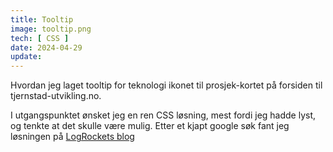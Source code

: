 ```yaml
---
title: Tooltip
image: tooltip.png
tech: [ CSS ]
date: 2024-04-29
update: 
---
```


Hvordan jeg laget tooltip for teknologi ikonet til prosjek-kortet på forsiden til tjernstad-utvikling.no.

I utgangspunktet ønsket jeg en ren CSS løsning, mest fordi jeg hadde lyst, og tenkte at det skulle være mulig. Etter et kjapt google søk fant jeg løsningen på [LogRockets blog](https://blog.logrocket.com/creating-beautiful-tooltips-with-only-css/)


<Code />